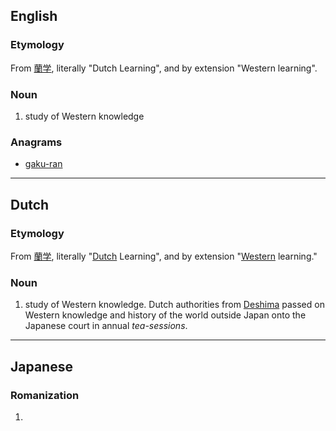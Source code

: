 ==English==
{{wikipedia}}

===Etymology===
From {{etyl|ja|en}} [[蘭学]], literally "Dutch Learning", and by extension "Western learning".

===Noun===
{{en-noun|-}}

# {{context|historical|lang=en}} study of Western knowledge

===Anagrams===
* [[gaku-ran#English|gaku-ran]]

----

==Dutch==

===Etymology===
From {{etyl|ja|nl}} [[蘭学]], literally "[[Dutch]] Learning", and by extension "[[Western]] learning."

===Noun===
{{nl-noun}}

# {{context|historical|lang=nl}} study of Western knowledge. Dutch authorities from [[w:Deshima|Deshima]] passed on Western knowledge and history of the world outside Japan onto the Japanese court in annual ''tea-sessions''.

----

==Japanese==

===Romanization===
{{ja-romaji}}

# {{ja-romanization of|らんがく}}